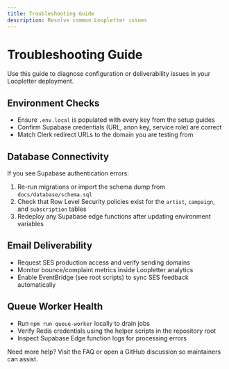 ```yaml
---
title: Troubleshooting Guide
description: Resolve common Loopletter issues
---
```


# Troubleshooting Guide

Use this guide to diagnose configuration or deliverability issues in your Loopletter deployment.

## Environment Checks

- Ensure `.env.local` is populated with every key from the setup guides
- Confirm Supabase credentials (URL, anon key, service role) are correct
- Match Clerk redirect URLs to the domain you are testing from

## Database Connectivity

If you see Supabase authentication errors:

1. Re-run migrations or import the schema dump from `docs/database/schema.sql`
2. Check that Row Level Security policies exist for the `artist`, `campaign`, and `subscription` tables
3. Redeploy any Supabase edge functions after updating environment variables

## Email Deliverability

- Request SES production access and verify sending domains
- Monitor bounce/complaint metrics inside Loopletter analytics
- Enable EventBridge (see root scripts) to sync SES feedback automatically

## Queue Worker Health

- Run `npm run queue-worker` locally to drain jobs
- Verify Redis credentials using the helper scripts in the repository root
- Inspect Supabase Edge function logs for processing errors

Need more help? Visit the FAQ or open a GitHub discussion so maintainers can assist.
